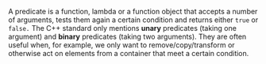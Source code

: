 A predicate is a function, lambda or a function object that accepts a number of arguments, tests them again a certain condition and returns either `true` or `false.`
The C++ standard only mentions **unary** predicates (taking one argument) and **binary** predicates (taking two arguments).
They are often useful when, for example, we only want to remove/copy/transform or otherwise act on elements from a container that meet a certain condition.
